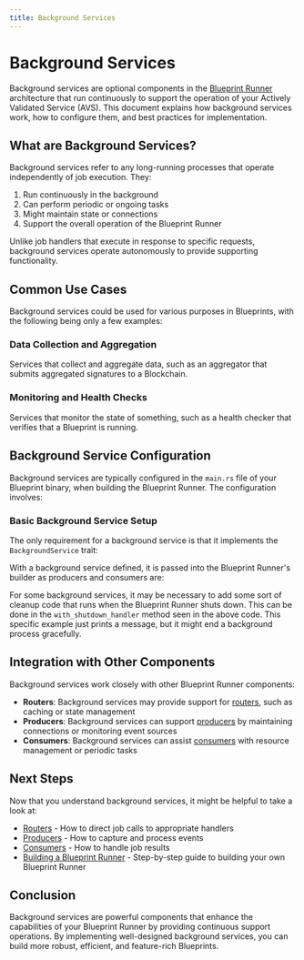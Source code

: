```yaml
---
title: Background Services
---
```



# Background Services

Background services are optional components in the [Blueprint Runner](/developers/blueprint-runner/introduction) architecture that run continuously to support the operation of your Actively Validated Service (AVS). This document explains how background services work, how to configure them, and best practices for implementation.

## What are Background Services?

Background services refer to any long-running processes that operate independently of job execution. They:

1. Run continuously in the background
2. Can perform periodic or ongoing tasks
3. Might maintain state or connections
4. Support the overall operation of the Blueprint Runner

Unlike job handlers that execute in response to specific requests, background services operate autonomously to provide supporting functionality.

## Common Use Cases

Background services could be used for various purposes in Blueprints, with the following being only a few examples:

### Data Collection and Aggregation

Services that collect and aggregate data, such as an aggregator that submits aggregated signatures to a Blockchain.

### Monitoring and Health Checks

Services that monitor the state of something, such as a health checker that verifies that a Blueprint is running.

## Background Service Configuration

Background services are typically configured in the `main.rs` file of your Blueprint binary, when building the Blueprint Runner. The configuration involves:

### Basic Background Service Setup

The only requirement for a background service is that it implements the `BackgroundService` trait:

<GithubFileReaderDisplay
  url="https://github.com/tangle-network/blueprint/blob/a9860d2e3a161af63a75d6d800f662d303e92e5b/examples/incredible-squaring/incredible-squaring-lib/src/lib.rs"
  fromLine={23}
  toLine={34}
  title="Defining a Background Service"
/>

With a background service defined, it is passed into the Blueprint Runner's builder as producers and consumers are:

<GithubFileReaderDisplay
  url="https://github.com/tangle-network/blueprint/blob/7774ea42c4d3ec3ff7e170626de3ddce511d1f2f/examples/incredible-squaring/incredible-squaring-bin/src/main.rs"
  fromLine={36}
  toLine={67}
  title="Adding a Background Service to the Blueprint Runner"
/>

For some background services, it may be necessary to add some sort of cleanup code that runs when the Blueprint Runner shuts down. This can be done in the `with_shutdown_handler` method seen in the above code. This specific example just prints a message, but it might end a background process gracefully.

## Integration with Other Components

Background services work closely with other Blueprint Runner components:

- **Routers**: Background services may provide support for [routers](/developers/blueprint-runner/routers), such as caching or state management
- **Producers**: Background services can support [producers](/developers/blueprint-runner/producers) by maintaining connections or monitoring event sources
- **Consumers**: Background services can assist [consumers](/developers/blueprint-runner/consumers) with resource management or periodic tasks

## Next Steps

Now that you understand background services, it might be helpful to take a look at:

- [Routers](/developers/blueprint-runner/routers) - How to direct job calls to appropriate handlers
- [Producers](/developers/blueprint-runner/producers) - How to capture and process events
- [Consumers](/developers/blueprint-runner/consumers) - How to handle job results
- [Building a Blueprint Runner](/developers/blueprint-runner/building) - Step-by-step guide to building your own Blueprint Runner

## Conclusion

Background services are powerful components that enhance the capabilities of your Blueprint Runner by providing continuous support operations. By implementing well-designed background services, you can build more robust, efficient, and feature-rich Blueprints.
